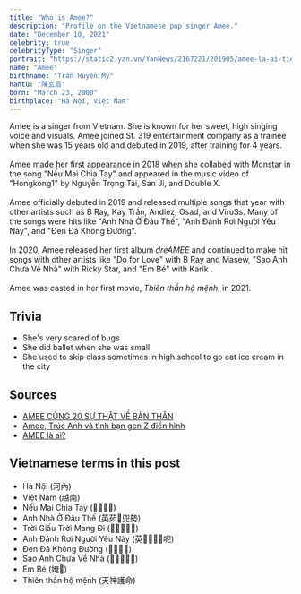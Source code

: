 ```yaml
---
title: "Who is Amee?"
description: "Profile on the Vietnamese pop singer Amee."
date: "December 10, 2021"
celebrity: true
celebrityType: "Singer"
portrait: "https://static2.yan.vn/YanNews/2167221/201905/amee-la-ai-tieu-su-su-nghiep-va-doi-tu-nu-ca-si-50fbfa24.jpg"
name: "Amee"
birthname: "Trần Huyền My"
hantu: "陳玄眉"
born: "March 23, 2000"
birthplace: "Hà Nội, Việt Nam"
---
```

Amee is a singer from Vietnam. She is known for her sweet, high singing voice and visuals. 
Amee joined St. 319 entertainment company as a trainee when she was 15 years old and debuted in 2019, after training for 4 years.\
\
Amee made her first appearance in 2018 when she collabed with Monstar in the song "Nếu Mai Chia Tay" and appeared in the music video of "Hongkong1" by Nguyễn Trọng Tài, San Ji, and Double X.\
\
Amee officially debuted  in 2019 and released multiple songs that year with other artists such as B Ray, Kay Trần, Andiez, Osad, and ViruSs. 
Many of the songs were hits like "Anh Nhà Ở Đâu Thế", "Anh Đánh Rơi Người Yêu Này", and "Đen Đá Không Đường".\
\
In 2020, Amee released her first album *dreAMEE* and continued to make hit songs with other artists like "Do for Love" with B Ray and Masew, "Sao Anh Chưa Về Nhà" with Ricky Star, and "Em Bé" with Karik .\
\
Amee was casted in her first movie, *Thiên thần hộ mệnh*, in 2021.

## Trivia
+ She's very scared of bugs
+ She did ballet when she was small
+ She used to skip class sometimes in high school to go eat ice cream in the city

## Sources
+ [AMEE CÙNG 20 SỰ THẬT VỀ BẢN THÂN](https://www.youtube.com/watch?v=CWfFkNnHAWc)
+ [Amee, Trúc Anh và tình bạn gen Z điển hình](https://www.youtube.com/watch?v=ipxEiMHXWDs)
+ [AMEE là ai?](https://www.yan.vn/amee-la-ai-tieu-su-su-nghiep-va-doi-tu-nu-ca-si-202680.html)

## Vietnamese terms in this post
+ Hà Nội (河內) 
+ Việt Nam (越南) 
+ Nếu Mai Chia Tay (𡀮𣈕𢺹𢬣) 
+ Anh Nhà Ở Đâu Thế (英茹𣄒兜勢)
+ Trời Giấu Trời Mang Đi (𡗶𢭳𡗶芒𠫾) 
+ Anh Đánh Rơi Người Yêu Này (英𢱏𣑎𠊛𢞅呢) 
+ Đen Đá Không Đường (𪓇𥒥空糖) 
+ Sao Anh Chưa Về Nhà (𡫡英𣗓𧗱茹)
+ Em Bé (㛪𡮣)
+ Thiên thần hộ mệnh (天神護命)